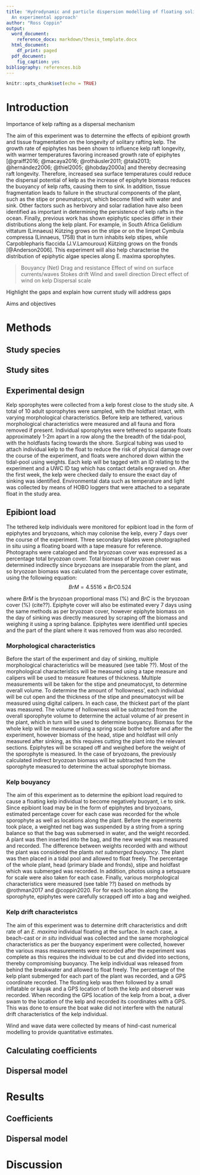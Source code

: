 ```yaml
---
title: 'Hydrodynamic and particle dispersion modelling of floating solitary kelp
  An experimental approach'
author: "Ross Coppin"
output:
  word_document:
    reference_docx: markdown/thesis_template.docx
  html_document:
    df_print: paged
  pdf_document:
    fig_caption: yes
bibliography: references.bib
---
```


```r
knitr::opts_chunk$set(echo = TRUE)
```

# Introduction

Importance of kelp rafting as a dispersal mechanism

The aim of this experiment was to determine the effects of epibiont growth and tissue fragmentation on the longevity of solitary rafting kelp. The growth rate of epiphytes has been shown to influence kelp raft longevity, with warmer temperatures favoring increased growth rate of epiphytes [@graiff2016; @macaya2016; @rothäusler2011; @tala2013; @hernández2006; @thiel2005; @hobday2000a] and thereby decreasing raft longevity. Therefore, increased sea surface temperatures could reduce the dispersal potential of kelp as the increase of epiphyte biomass reduces the buoyancy of kelp rafts, causing them to sink. In addition, tissue fragmentation leads to failure in the structural components of the plant, such as the stipe or pneumatocyst, which become filled with water and sink. Other factors such as herbivory and solar radiation have also been identified as important in determining the persistence of kelp rafts in the ocean. Finally, previous work has shown epiphytic species differ in their distributions along the kelp plant. For example, in South Africa Gelidium vittatum (Linnaeus) Kützing grows on the stipe or on the limpet Cymbula compressa (Linnaeus, 1758) that in turn inhabits kelp stipes, while Carpoblepharis flaccida (J.V.Lamouroux) Kützing grows on the fronds [@Anderson2006]. This experiment will also help characterise the distribution of epiphytic algae species along E. maxima sporophytes.

> Bouyancy (Net)
> Drag and resistance
> Effect of wind on surface currents/waves 
> Stokes drift
> Wind and swell direction
> Direct effect of wind on kelp
> Dispersal scale

Highlight the gaps and explain how current study will address gaps

Aims and objectives

# Methods
## Study species
## Study sites
## Experimental design

Kelp sporophytes were collected from a kelp forest close to the study site. A total of 10 adult sporophytes were sampled, with the holdfast intact, with varying morphological characteristics. Before kelp are tethered, various morphological characteristics were measured and all fauna and flora removed if present. Individual sporophytes were tethered to separate floats approximately 1-2m apart in a row along the the breadth of the tidal-pool, with the holdfasts facing towards the shore. Surgical tubing was used to attach individual kelp to the float to reduce the risk of physical damage over the course of the experiment, and floats were anchored down within the tidal-pool using weights. Each kelp will be tagged with an ID relating to the experiment and a UWC ID tag which has contact details engraved on.  After the first week, the kelp were checked daily to ensure the exact day of sinking was identified. Environmental data such as temperature and light was collected by means of HOBO loggers that were attached to a separate float in the study area.

## Epibiont load

The tethered kelp individuals were monitored for epibiont load in the form of epiphytes and bryozoans, which may colonise the kelp, every 7 days over the course of the experiment. Three secondary blades were photographed in situ using a floating board with a tape measure for reference. Photographs were cataloged and the bryozoan cover was expressed as a percentage total bryozoan cover. Total biomass of bryozoan cover was determined indirectly since bryozoans are inseparable from the plant, and so bryozoan biomass was calculated from the percentage cover estimate, using the following equation: $$BrM = 4.5516 × BrC0.524$$

where $BrM$ is the bryozoan proportional mass (%) and $BrC$ is the bryozoan cover (%) (cite??). Epiphyte cover will also be estimated every 7 days using the same methods as per bryozoan cover, however epiphyte biomass on the day of sinking was directly measured by scraping off the biomass and weighing it using a spring balance. Epiphytes were identified until species and the part of the plant where it was removed from was also recorded.

### Morphological characteristics

Before the start of the experiment and day of sinking, multiple morphological characteristics will be measured (see table ??).  Most of the morphological characteristics will be measured using a tape measure and calipers will be used to measure features of thickness. Multiple measurements will be taken for the stipe and pneumatocyst, to determine overall volume. To determine the amount of ‘hollowness’, each individual will be cut open and the thickness of the stipe and pneumatocyst will be measured using digital calipers. In each case, the thickest part of the plant was measured. The volume of hollowness will be subtracted from the overall  sporophyte volume to determine the actual volume of air present in the plant, which in turn will be used to determine buoyancy. Biomass for the whole kelp will be measured using a spring scale bothe before and after the experiment, however biomass of the head, stipe and holdfast will only measured after sinking, as this requires cutting the plant into the relevant sections. Epiphytes will be scraped off and weighed before the weight of the sporophyte is measured.  In the case of bryozoans, the previously calculated indirect bryozoan biomass will be subtracted from the sporophyte measured to determine the actual sporophyte biomass.

### Kelp bouyancy

The aim of this experiment as to determine the epibiont load required to cause a floating kelp individual to become negatively buoyant, i.e to sink. Since epibiont load may be in the form of epiphytes and bryozoans, estimated percentage cover for each case was recorded for the whole sporophyte as well as locations along the plant. Before the experiments took place, a weighted net bag was suspended by a string from a spring balance so that the bag was submersed in water, and the weight recorded. A plant was then inserted into the bag, and the new weight was measured and recorded. The difference between weights recorded with and without the plant was considered the plants *net submerged buoyancy*. The plant was then placed in a tidal pool and allowed to float freely. The percentage of the whole plant, head (primary blade and fronds), stipe and holdfast which was submerged was recorded. In addition, photos using a setsquare for scale were also taken for each case. Finally, various morphological characteristics were measured (see table ??) based on methods by @rothman2017 and @coppin2020. For for each location along the sporophyte, epiphytes were carefully scrapped off into a bag and weighed. 

### Kelp drift characteristcs

The aim of this experiment was to determine drift characteristics and drift rate of an *E. maxima* individual floating at the surface. In each case, a beach-cast or *in situ* individual was collected and the same morphological characteristics as per the buoyancy experiment were collected, however the various mass measurements were recorded after the experiment was complete as this requires the individual to be cut and divided into sections, thereby compromising buoyancy. The kelp individual was released from behind the breakwater and allowed to float freely. The percentage of the kelp plant submerged for each part of the plant was recorded, and a GPS coordinate recorded. The floating kelp was then followed by a small inflatable or kayak and a GPS location of both the kelp and observer was recorded. When recording the GPS location of the kelp from a boat, a diver swam to the location of the kelp and recorded its coordinates with a GPS. This was done to ensure the boat wake did not interfere with the natural drift characteristics of the kelp individual. 

Wind and wave data were collected by means of hind-cast numerical modelling to provide quantitative estimates.

## Calculating coefficients
## Dispersal model

# Results
## Coefficients
## Dispersal model

# Discussion

